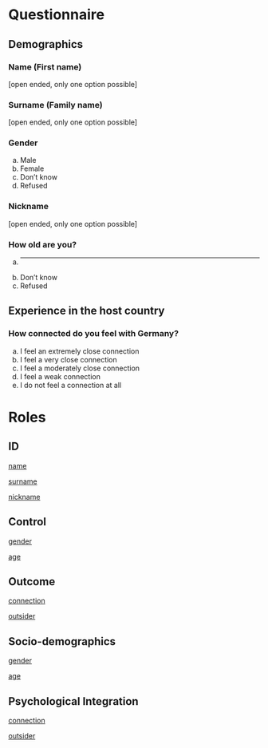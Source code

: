 # Questionnaire

## Demographics
 

 

### <a id=q2>Name (First name) </a> 
 
[open ended, only one option possible]

### <a id=q3>Surname (Family name) </a> 
 
[open ended, only one option possible]

### <a id=q4>Gender </a> 
 
(a) Male
 (b) Female
 (c) Don't know
 (d) Refused

### <a id=q5>Nickname </a> 
 
[open ended, only one option possible]

### <a id=q6>How old are you? </a> 
 
(a) ___________________
 (b) Don't know
 (c) Refused

## Experience in the host country
 

 

### <a id=q2>How connected do you feel with Germany? </a> 
 
(a) I feel an extremely close connection
 (b) I feel a very close connection
  (c) I feel a moderately close connection
 (d)  I feel a weak connection
 (e) I do not feel a connection at all

# Roles

  
## ID 
  [name](#q2)

[surname](#q3)

[nickname](#q4)

  
## Control 
  [gender](#q5)

[age](#q6)

  
## Outcome 
  [connection](#q8)

[outsider](#q9)

  
## Socio-demographics 
  [gender](#q5)

[age](#q6)

  
## Psychological Integration 
  [connection](#q8)

[outsider](#q9)
